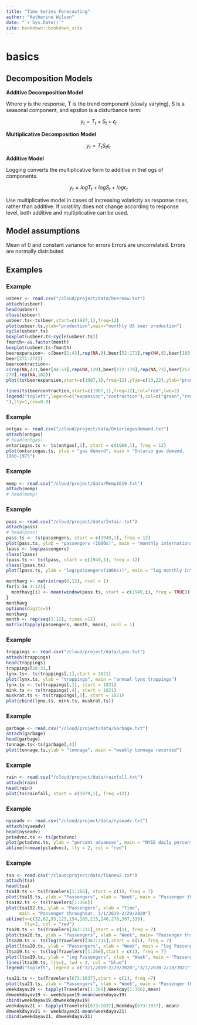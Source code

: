 ```yaml
--- 
title: "Time Series Forecasting"
author: "Katherine Wilson"
date: "`r Sys.Date()`"
site: bookdown::bookdown_site
---
```


# basics

## Decomposition Models 

**Additive Decomposition Model**

Where y is the response, T is the trend component (slowly varying), S is a seasonal component, and epsilon is a disturbance term:

$$
\begin{equation}
  y_t = T_t + S_t + \epsilon_t    
\end{equation}
$$

**Multiplicative Decomposition Model**


$$
\begin{equation}
  y_t = T_t S_t \epsilon_t    
\end{equation}
$$

**Additive Model**

Logging converts the multiplicative form to additive in thel ogs of components. 

$$
\begin{equation}
  y_t = logT_t + logS_t + log\epsilon_t     
\end{equation}
$$

Use multiplicative model in cases of increasing volaticity as response rises, rather than additive. If volatility does not change according to response level, both additive and multiplicative can be used. 

## Model assumptions

Mean of 0 and constant variance for errors
Errors are uncorrelated.
Errors are normally distributed

## Examples

### Example


```r
usbeer <- read.csv("/cloud/project/data/beernew.txt")
attach(usbeer)
head(usbeer)
class(usbeer)
usbeer.ts<-ts(beer,start=c(1987,1),freq=12)
plot(usbeer.ts,ylab="production",main="monthly US beer production") 
cycle(usbeer.ts) 
boxplot(usbeer.ts~cycle(usbeer.ts)) 
fmonth<-as.factor(month) 
boxplot(usbeer.ts~fmonth) 
beerexpansion<- c(beer[1:43],rep(NA,8),beer[52:171],rep(NA,8),beer[180:252],rep(NA,18),
beer[271:372]) 
beercontraction<-
c(rep(NA,43),beer[44:51],rep(NA,120),beer[172:179],rep(NA,73),beer[253:
270],rep(NA,102)) 
plot(ts(beerexpansion,start=c(1987,1),freq=12),ylim=c(13,22),ylab="production",main="monthly US beer production",col="green",lwd=2) 

lines(ts(beercontraction,start=c(1987,1),freq=12),col="red",lwd=2) 
legend("topleft",legend=c("expansion","contraction"),col=c("green","red
"),lty=1,cex=0.8)
```

### Example

```r
ontgas <- read.csv("/cloud/project/data/Ontariogasdemand.txt")
attach(ontgas)
# head(ontgas)
ontariogas.ts <- ts(ontgas[,1], start = c(1960,1), freq = 12)
plot(ontariogas.ts, ylab = "gas demand", main = "Ontario gas demand,
1960-1975")

```


### Example
```r
memp <- read.csv("/cloud/project/data/Memp1619.txt")
attach(memp)
# head(memp)


```


### Example

```r
pass <- read.csv("/cloud/project/data/Intair.txt")
attach(pass)
# head(pass)
pass.ts <- ts(passengers, start = c(1949,1), freq = 12)
plot(pass.ts, ylab = "passengers (1000s)", main = "monthly international airline passengers, in 1000s")
lpass <- log(passengers)
class(lpass)
lpass.ts <- ts(lpass, start = c(1949,1), freq = 12)
class(lpass.ts)
plot(lpass.ts, ylab = "log(passengers(1000s))", main = "log monthly international airline passengers, in 1000s")

monthavg <- matrix(rep(0,12), ncol = 1)
for(i in 1:12){
  monthavg[i] <- mean(window(pass.ts, start = c(1949,i), freq = TRUE))
}
monthavg
options(digits=5)
monthavg
month <- rep(seq(1:12), times =12)
matrix(tapply(passengers, month, mean), ncol = 1)
```

### Example
```r
trappings <- read.csv("/cloud/project/data/Lynx.txt")
attach(trappings)
head(trappings)
trappings[28:33,]
lynx.ts<- ts(trappings[,1],start = 1821)
plot(lynx.ts, ylab = "trappings", main = "annual lynx trappings")
lynx.ts <- ts(trappings[,1], start = 1821)
mink.ts <- ts(trappings[,4], start = 1821)
muskrat.ts <- ts(trappings[,5], start = 1821)
plot(cbind(lynx.ts, mink.ts, muskrat.ts))
```


### Example

```r
garbage <- read.csv("/cloud/project/data/Garbage.txt")
attach(garbage)
head(garbage)
tonnage.ts<-ts(garbage[,4])
plot(tonnage.ts,ylab = "tonnage", main = "weekly tonnage recorded")
```

### Example

```r
rain <- read.csv("/cloud/project/data/rainfall.txt")
attach(rain)
head(rain)
plot(ts(rainfall, start = c(1979,1), freq =12))
```

### Example

```r
nyseadv <- read.csv("/cloud/project/data/nyseadv.txt")
attach(nyseadv)
head(nyseadv)
pctadvnc.ts <- ts(pctadvnc)
plot(pctadvnc.ts, ylab = "percent advances", main = "NYSE daily percent advances")
abline(h=mean(pctadvnc), lty = 2, col = "red")
```

### Example

```r
tsa <- read.csv("/cloud/project/data/TSAnew2.txt")
attach(tsa)
head(tsa)
tsa19.ts <- ts(Travelers[1:366], start = c(1), freq = 7)
plot(tsa19.ts, ylab = "Passengers", xlab = "Week", main = "Passenger throughput, 3/1/2019-2/29/2020")
tsa192.ts <- ts(Travelers[1:366])
plot(tsa192.ts, ylab = "Passengers", xlab = "Time",
     main = "Passenger throughout, 3/1/2019-2/29/2020")
abline(v=c(32,62,93,123,154,185,215,246,276,307,338),
       lty=2, col = "red")
tsa20.ts <- ts(Travelers[367:731],start = c(1), freq = 7)
plot(tsa20.ts, ylab = "Passengers", xlab = "Week", main= "Passenger throughput, 3/1/1010-2/28/2021")
ltsa20.ts <- ts(log(Travelers)[367:731],start = c(1), freq = 7)
plot(ltsa20.ts, ylab = "Passengers", xlab = "Week", main = "log Passenger throughput, 3/1/2020-2/28/2021")
ltsa19.ts <- ts(log(Travelers)[1:366],start = c(1), freq = 7)
plot(ltsa19.ts, ylab = "log Passengers", xlab = "Week", main = "Passenger throughput", ylim = c(11,16), lty = 1, lwd = 2, col= "red")
lines(ltsa20.ts, lty=1, lwd = 2, col = "blue")
legend("topleft", legend = c("3/1/2019-2/29/2020","3/1/2020-2/28/2021"), col = c("red", "blue"), lty = 1, cex = 0.9)

tsa21.ts <- ts(Travelers[673:1037],start = c(1), freq =7)
plot(tsa21.ts, ylab = "Passengers", xlab = "Week", main = "Passenger throughput, 1/1/2021-12/31/2021")
weekdayav19 <- tapply(Travelers[1:366],Weekday[1:366],mean)
dmweekdayav19 <- weekdayav19-mean(weekdayav19)
cbind(weekdayav19,dmweekdayav19)
weekdayav21 <- tapply(Travelers[673:1037],Weekday[673:1037], mean)
dmweekdayav21 <- weekdayav21-mean(weekdayav21)
cbind(weekdayav21, dmweekdayav21)
```



